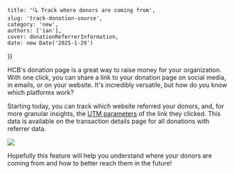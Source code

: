 
    title: '🔍 Track where donors are coming from',
    slug: 'track-donation-source',
    category: 'new',
    authors: ['ian'],
    cover: donationReferrerInformation,
    date: new Date('2025-1-29')
})



HCB's donation page is a great way to raise money for your organization. With one click, you can share a link to your donation page on social media, in emails, or on your website. It's incredibly versatile, but how do you know which platforms work?

Starting today, you can track which website referred your donors, and, for more granular insights, the [UTM parameters](https://en.wikipedia.org/wiki/UTM_parameters) of the link they clicked. This data is available on the transaction details page for all donations with referrer data.

<Image src={donationReferrerInformation} />

Hopefully this feature will help you understand where your donors are coming from and how to better reach them in the future!
